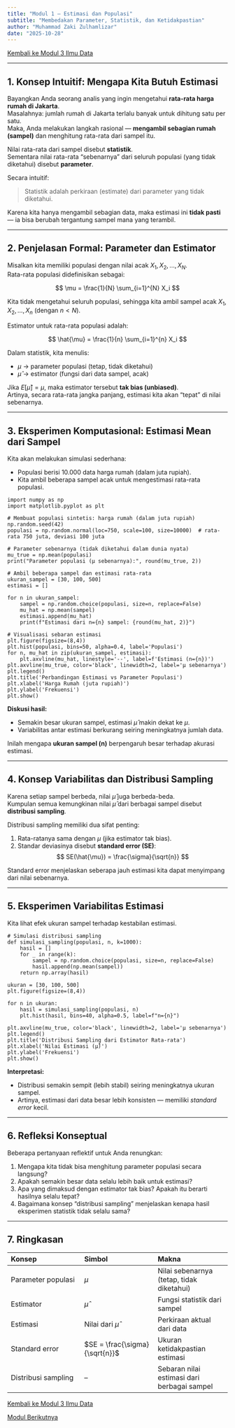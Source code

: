 ```yaml
---
title: "Modul 1 — Estimasi dan Populasi"
subtitle: "Membedakan Parameter, Statistik, dan Ketidakpastian"
author: "Muhammad Zaki Zulhamlizar"
date: "2025-10-28"
---
```


<a href="../../materi/Modul 3 Ilmu Data.qmd" class="btn btn-outline-primary mb-4">
<i class="fa-solid fa-arrow-left"></i> Kembali ke Modul 3 Ilmu Data
</a>

---

## 1. Konsep Intuitif: Mengapa Kita Butuh Estimasi

Bayangkan Anda seorang analis yang ingin mengetahui **rata-rata harga rumah di Jakarta**.  
Masalahnya: jumlah rumah di Jakarta terlalu banyak untuk dihitung satu per satu.  
Maka, Anda melakukan langkah rasional — **mengambil sebagian rumah (sampel)** dan menghitung rata-rata dari sampel itu.  

Nilai rata-rata dari sampel disebut **statistik**.  
Sementara nilai rata-rata “sebenarnya” dari seluruh populasi (yang tidak diketahui) disebut **parameter**.

Secara intuitif:

> Statistik adalah perkiraan (estimate) dari parameter yang tidak diketahui.

Karena kita hanya mengambil sebagian data, maka estimasi ini **tidak pasti** — ia bisa berubah tergantung sampel mana yang terambil.

---

## 2. Penjelasan Formal: Parameter dan Estimator

Misalkan kita memiliki populasi dengan nilai acak $X_1, X_2, \dots, X_N$.  
Rata-rata populasi didefinisikan sebagai:

$$
\mu = \frac{1}{N} \sum_{i=1}^{N} X_i
$$

Kita tidak mengetahui seluruh populasi, sehingga kita ambil sampel acak $X_1, X_2, \dots, X_n$ (dengan $n < N$).

Estimator untuk rata-rata populasi adalah:

$$
\hat{\mu} = \frac{1}{n} \sum_{i=1}^{n} X_i
$$

Dalam statistik, kita menulis:

- $\mu$ → parameter populasi (tetap, tidak diketahui)
- $\hat{\mu}$ → estimator (fungsi dari data sampel, acak)

Jika $E[\hat{\mu}] = \mu$, maka estimator tersebut **tak bias (unbiased)**.  
Artinya, secara rata-rata jangka panjang, estimasi kita akan “tepat” di nilai sebenarnya.

---

## 3. Eksperimen Komputasional: Estimasi Mean dari Sampel

Kita akan melakukan simulasi sederhana:  

- Populasi berisi 10.000 data harga rumah (dalam juta rupiah).  
- Kita ambil beberapa sampel acak untuk mengestimasi rata-rata populasi.

```.python
import numpy as np
import matplotlib.pyplot as plt

# Membuat populasi sintetis: harga rumah (dalam juta rupiah)
np.random.seed(42)
populasi = np.random.normal(loc=750, scale=100, size=10000)  # rata-rata 750 juta, deviasi 100 juta

# Parameter sebenarnya (tidak diketahui dalam dunia nyata)
mu_true = np.mean(populasi)
print("Parameter populasi (μ sebenarnya):", round(mu_true, 2))

# Ambil beberapa sampel dan estimasi rata-rata
ukuran_sampel = [30, 100, 500]
estimasi = []

for n in ukuran_sampel:
    sampel = np.random.choice(populasi, size=n, replace=False)
    mu_hat = np.mean(sampel)
    estimasi.append(mu_hat)
    print(f"Estimasi dari n={n} sampel: {round(mu_hat, 2)}")

# Visualisasi sebaran estimasi
plt.figure(figsize=(8,4))
plt.hist(populasi, bins=50, alpha=0.4, label='Populasi')
for n, mu_hat in zip(ukuran_sampel, estimasi):
    plt.axvline(mu_hat, linestyle='--', label=f'Estimasi (n={n})')
plt.axvline(mu_true, color='black', linewidth=2, label='μ sebenarnya')
plt.legend()
plt.title('Perbandingan Estimasi vs Parameter Populasi')
plt.xlabel('Harga Rumah (juta rupiah)')
plt.ylabel('Frekuensi')
plt.show()
```

**Diskusi hasil:**

- Semakin besar ukuran sampel, estimasi $\hat{\mu}$ makin dekat ke $\mu$.  
- Variabilitas antar estimasi berkurang seiring meningkatnya jumlah data.

Inilah mengapa **ukuran sampel (n)** berpengaruh besar terhadap akurasi estimasi.

---

## 4. Konsep Variabilitas dan Distribusi Sampling

Karena setiap sampel berbeda, nilai $\hat{\mu}$ juga berbeda-beda.  
Kumpulan semua kemungkinan nilai $\hat{\mu}$ dari berbagai sampel disebut **distribusi sampling**.

Distribusi sampling memiliki dua sifat penting:

1. Rata-ratanya sama dengan $\mu$ (jika estimator tak bias).  
2. Standar deviasinya disebut **standard error (SE)**:
   $$
   SE(\hat{\mu}) = \frac{\sigma}{\sqrt{n}}
   $$

Standard error menjelaskan seberapa jauh estimasi kita dapat menyimpang dari nilai sebenarnya.

---

## 5. Eksperimen Variabilitas Estimasi

Kita lihat efek ukuran sampel terhadap kestabilan estimasi.

```.python
# Simulasi distribusi sampling
def simulasi_sampling(populasi, n, k=1000):
    hasil = []
    for _ in range(k):
        sampel = np.random.choice(populasi, size=n, replace=False)
        hasil.append(np.mean(sampel))
    return np.array(hasil)

ukuran = [30, 100, 500]
plt.figure(figsize=(8,4))

for n in ukuran:
    hasil = simulasi_sampling(populasi, n)
    plt.hist(hasil, bins=40, alpha=0.5, label=f"n={n}")

plt.axvline(mu_true, color='black', linewidth=2, label='μ sebenarnya')
plt.legend()
plt.title('Distribusi Sampling dari Estimator Rata-rata')
plt.xlabel('Nilai Estimasi (μ̂)')
plt.ylabel('Frekuensi')
plt.show()
```

**Interpretasi:**

- Distribusi semakin sempit (lebih stabil) seiring meningkatnya ukuran sampel.  
- Artinya, estimasi dari data besar lebih konsisten — memiliki *standard error* kecil.

---

## 6. Refleksi Konseptual

Beberapa pertanyaan reflektif untuk Anda renungkan:

1. Mengapa kita tidak bisa menghitung parameter populasi secara langsung?
2. Apakah semakin besar data selalu lebih baik untuk estimasi?
3. Apa yang dimaksud dengan estimator tak bias? Apakah itu berarti hasilnya selalu tepat?
4. Bagaimana konsep “distribusi sampling” menjelaskan kenapa hasil eksperimen statistik tidak selalu sama?

---

## 7. Ringkasan

| Konsep | Simbol | Makna |
|:--|:--|:--|
| Parameter populasi | $\mu$ | Nilai sebenarnya (tetap, tidak diketahui) |
| Estimator | $\hat{\mu}$ | Fungsi statistik dari sampel |
| Estimasi | Nilai dari $\hat{\mu}$ | Perkiraan aktual dari data |
| Standard error | $SE = \frac{\sigma}{\sqrt{n}}$ | Ukuran ketidakpastian estimasi |
| Distribusi sampling | – | Sebaran nilai estimasi dari berbagai sampel |

::: {.d-flex .justify-content-between .mb-4}
<a href="../../materi/Modul 3 Ilmu Data.qmd" class="btn btn-outline-primary mb-4">
<i class="fa-solid fa-arrow-left"></i> Kembali ke Modul 3 Ilmu Data
</a>

<a href="modul2_distribusi_sampling.qmd" class="btn btn-primary">
Modul Berikutnya <i class="fa-solid fa-arrow-right"></i>
</a>
:::
